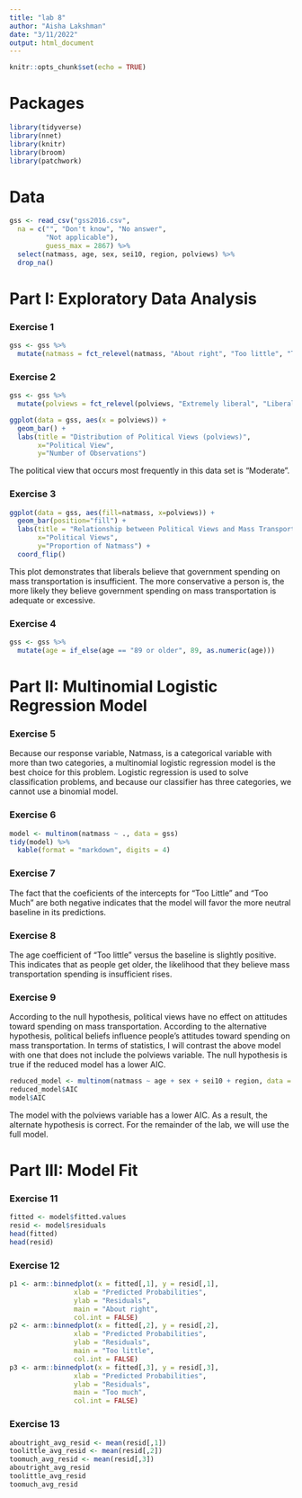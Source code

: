 ```yaml
---
title: "lab 8"
author: "Aisha Lakshman"
date: "3/11/2022"
output: html_document
---
```


```r
knitr::opts_chunk$set(echo = TRUE)
```
# Packages
```r
library(tidyverse)
library(nnet)
library(knitr)
library(broom)
library(patchwork)
```
# Data
```r
gss <- read_csv("gss2016.csv",
  na = c("", "Don't know", "No answer", 
         "Not applicable"), 
         guess_max = 2867) %>%
  select(natmass, age, sex, sei10, region, polviews) %>%
  drop_na()
```
# Part I: Exploratory Data Analysis

### Exercise 1
```r
gss <- gss %>%
  mutate(natmass = fct_relevel(natmass, "About right", "Too little", "Too much"))
```
### Exercise 2
```r
gss <- gss %>% 
  mutate(polviews = fct_relevel(polviews, "Extremely liberal", "Liberal", "Slightly liberal", "Moderate", "Slghtly conservative", "Conservative", "Extrmly conservative"))

ggplot(data = gss, aes(x = polviews)) +
  geom_bar() +
  labs(title = "Distribution of Political Views (polviews)",
       x="Political View",
       y="Number of Observations")
```

The political view that occurs most frequently in this data set is "Moderate".

### Exercise 3
```r
ggplot(data = gss, aes(fill=natmass, x=polviews)) +
  geom_bar(position="fill") +
  labs(title = "Relationship between Political Views and Mass Transportation Spending Views",
       x="Political Views",
       y="Proportion of Natmass") +
  coord_flip()
```
This plot demonstrates that liberals believe that government spending on mass transportation is insufficient. The more conservative a person is, the more likely they believe government spending on mass transportation is adequate or excessive.

### Exercise 4
```r
gss <- gss %>% 
  mutate(age = if_else(age == "89 or older", 89, as.numeric(age)))
```

# Part II: Multinomial Logistic Regression Model

### Exercise 5
Because our response variable, Natmass, is a categorical variable with more than two categories, a multinomial logistic regression model is the best choice for this problem. Logistic regression is used to solve classification problems, and because our classifier has three categories, we cannot use a binomial model.

### Exercise 6
```r
model <- multinom(natmass ~ ., data = gss)
tidy(model) %>% 
  kable(format = "markdown", digits = 4)
```

### Exercise 7

The fact that the coeficients of the intercepts for "Too Little" and "Too Much" are both negative indicates that the model will favor the more neutral baseline in its predictions.

### Exercise 8

The age coefficient of "Too little" versus the baseline is slightly positive. This indicates that as people get older, the likelihood that they believe mass transportation spending is insufficient rises.

### Exercise 9

According to the null hypothesis, political views have no effect on attitudes toward spending on mass transportation. According to the alternative hypothesis, political beliefs influence people's attitudes toward spending on mass transportation. In terms of statistics, I will contrast the above model with one that does not include the polviews variable. The null hypothesis is true if the reduced model has a lower AIC.

```r
reduced_model <- multinom(natmass ~ age + sex + sei10 + region, data = gss)
reduced_model$AIC
model$AIC
```

The model with the polviews variable has a lower AIC. As a result, the alternate hypothesis is correct. For the remainder of the lab, we will use the full model.

# Part III: Model Fit

### Exercise 11
```r
fitted <- model$fitted.values
resid <- model$residuals
head(fitted)
head(resid)
```
### Exercise 12
```r
p1 <- arm::binnedplot(x = fitted[,1], y = resid[,1],
                xlab = "Predicted Probabilities", 
                ylab = "Residuals",
                main = "About right", 
                col.int = FALSE)
p2 <- arm::binnedplot(x = fitted[,2], y = resid[,2],
                xlab = "Predicted Probabilities", 
                ylab = "Residuals",
                main = "Too little", 
                col.int = FALSE)
p3 <- arm::binnedplot(x = fitted[,3], y = resid[,3],
                xlab = "Predicted Probabilities", 
                ylab = "Residuals",
                main = "Too much", 
                col.int = FALSE)
```
### Exercise 13
```r
aboutright_avg_resid <- mean(resid[,1])
toolittle_avg_resid <- mean(resid[,2])
toomuch_avg_resid <- mean(resid[,3])
aboutright_avg_resid
toolittle_avg_resid
toomuch_avg_resid
```

